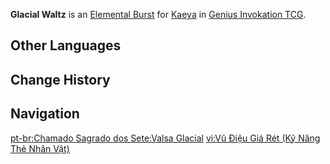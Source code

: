 {{About|the Character Card Skill for [[Genius Invokation TCG]]|the Playable Character Talent|Glacial Waltz}}
{{Genius Invokation TCG Skill Infobox
|title      = Glacial Waltz
|image      = Glacial Waltz Character Card Skill.png
|type       = Elemental Burst
|character  = Kaeya
|element    = Cryo
|matching   = 4
|energy     = 2
|effect     = Deals 1 {{Color|Cryo DMG}}, creates 1 '''Icicle'''.<br><br>{{Icon/TCG|Icicle}} '''Icicle'''<br>'''After you switch characters:''' Deal 2 {{Color|Cryo DMG}}.<br><u>Usage(s)</u>: 3
|order      = 
}}
'''Glacial Waltz''' is an [[Character Card Elemental Burst|Elemental Burst]] for [[Kaeya (Character Card)|Kaeya]] in [[Genius Invokation TCG]].

==Other Languages==
{{Other Languages|Transclude=Glacial Waltz}}

==Change History==
{{Change History|3.3}}

==Navigation==
{{Genius Invokation TCG Skill Navbox|Kaeya}}

[[pt-br:Chamado Sagrado dos Sete:Valsa Glacial]]
[[vi:Vũ Điệu Giá Rét (Kỹ Năng Thẻ Nhân Vật)]]